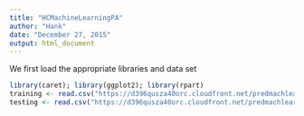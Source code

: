 ```yaml
---
title: "HCMachineLearningPA"
author: "Hank"
date: "December 27, 2015"
output: html_document
---
```


We first load the appropriate libraries and data set
```r
library(caret); library(ggplot2); library(rpart)
training <- read.csv("https://d396qusza40orc.cloudfront.net/predmachlearn/pml-training.csv", header=TRUE)
testing <- read.csv("https://d396qusza40orc.cloudfront.net/predmachlearn/pml-testing.csv", header=TRUE)
```


```r

```

